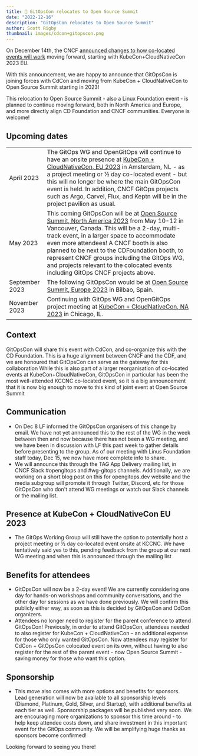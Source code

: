 ```yaml
---
title: 📢 GitOpsCon relocates to Open Source Summit
date: "2022-12-16"
description: "GitOpsCon relocates to Open Source Summit"
author: Scott Rigby
thumbnail: images/cdcon+gitopscon.png
---
```


On December 14th, the CNCF [announced changes to how co-located events will work](https://www.cncf.io/blog/2022/12/14/important-updates-for-2023-kubecon--cloudnativecon-and-co-located-events/) moving forward, starting with KubeCon+CloudNativeCon 2023 EU.

With this announcement, we are happy to announce that GitOpsCon is joining forces with CdCon and moving from KubeCon + CloudNativeCon to Open Source Summit starting in 2023!

This relocation to Open Source Summit - also a Linux Foundation event - is planned to continue moving forward, both in North America and Europe, and more directly align CD Foundation and CNCF communities. Everyone is welcome!

## Upcoming dates

| | |
| -- | -- |
| April 2023 | The GitOps WG and OpenGitOps will continue to have an onsite presence at [KubeCon + CloudNativeCon, EU 2023](https://events.linuxfoundation.org/kubecon-cloudnativecon-europe/) in Amsterdam, NL - as a project meeting or ½ day co-located event - but this will no longer be where the main GitOpsCon event is held. In addition, CNCF GitOps projects such as Argo, Carvel, Flux, and Keptn will be in the project pavilion as usual. |
| May 2023 | This coming GitOpsCon will be at [Open Source Summit, North America 2023](https://events.linuxfoundation.org/open-source-summit-north-america/) from May 10-12 in Vancouver, Canada. This will be a 2-day, multi-track event, in a larger space to accommodate even more attendees! A CNCF booth is also planned to be next to the CDFoundation booth, to represent CNCF groups including the GitOps WG, and projects relevant to the colocated events including GitOps CNCF projects above. |
| September 2023 | The following GitOpsCon would be at [Open Source Summit, Europe 2023](https://events.linuxfoundation.org/open-source-summit-europe/) in Bilbao, Spain. |
| November 2023 | Continuing with GitOps WG and OpenGitOps project meeting at [KubeCon + CloudNativeCon, NA 2023](https://events.linuxfoundation.org/kubecon-cloudnativecon-north-america-2023/) in Chicago, IL. |

## Context

GitOpsCon will share this event with CdCon, and co-organize this with the CD Foundation. This is a huge alignment between CNCF and the CDF, and we are honoured that GitOpsCon can serve as the gateway for this collaboration
While this is also part of a larger reorganisation of co-located events at KubeCon+CloudNativeCon,  GitOpsCon in particular has been the most well-attended KCCNC co-located event, so it is a big announcement that it is now big enough to move to this kind of joint event at Open Source Summit

## Communication

- On Dec 8 LF informed the GitOpsCon organisers of this change by email. We have not yet announced this to the rest of the WG in the week between then and now because there has not been a WG meeting, and we have been in discussion with LF this past week to gather details before presenting to the group. As of our meeting with Linus Foundation staff today, Dec 15, we now have more complete info to share.
- We will announce this through the TAG App Delivery mailing list, in CNCF Slack #opengitops and #wg-gitops channels. Additionally, we are working on a short blog post on this for opengitops.dev website and the media subgroup will promote it through Twitter, Discord, etc for those GitOpsCon who don't attend WG meetings or watch our Slack channels or the mailing list.

## Presence at KubeCon + CloudNativeCon EU 2023

- The GitOps Working Group will still have the option to potentially host a project meeting or ½ day co-located event onsite at KCCNC. We have tentatively said yes to this, pending feedback from the group at our next WG meeting and when this is announced through the mailing list

## Benefits for attendees

- GitOpsCon will now be a 2-day event! We are currently considering one day for hands-on workshops and community conversations, and the other day for sessions as we have done previously. We will confirm this publicly either way, as soon as this is decided by GitOpsCon and CdCon organizers.
- Attendees no longer need to register for the parent conference to attend GitOpsCon! Previously, in order to attend GitOpsCon, attendees needed to also register for KubeCon + CloudNativeCon – an additional expense for those who only wanted GitOpsCon. Now attendees may register for CdCon + GitOpsCon colocated event on its own, without having to also register for the rest of the parent event - now Open Source Summit - saving money for those who want this option.

## Sponsorship

- This move also comes with more options and benefits for sponsors. Lead generation will now be available to all sponsorship levels (Diamond, Platinum, Gold, Silver, and Startup), with additional benefits at each tier as well. Sponsorship packages will be published very soon. We are encouraging more organizations to sponsor this time around - to help keep attendee costs down, and share investment in this important event for the GitOps community. We will be amplifying huge thanks as sponsors become confirmed!

Looking forward to seeing you there!
